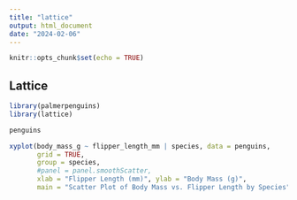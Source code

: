 ```yaml
---
title: "lattice"
output: html_document
date: "2024-02-06"
---
```


```r
knitr::opts_chunk$set(echo = TRUE)
```

## Lattice

```r
library(palmerpenguins)
library(lattice)
```


```r
penguins
```

```r
xyplot(body_mass_g ~ flipper_length_mm | species, data = penguins,
       grid = TRUE,
       group = species,
       #panel = panel.smoothScatter,
       xlab = "Flipper Length (mm)", ylab = "Body Mass (g)",
       main = "Scatter Plot of Body Mass vs. Flipper Length by Species")
```

